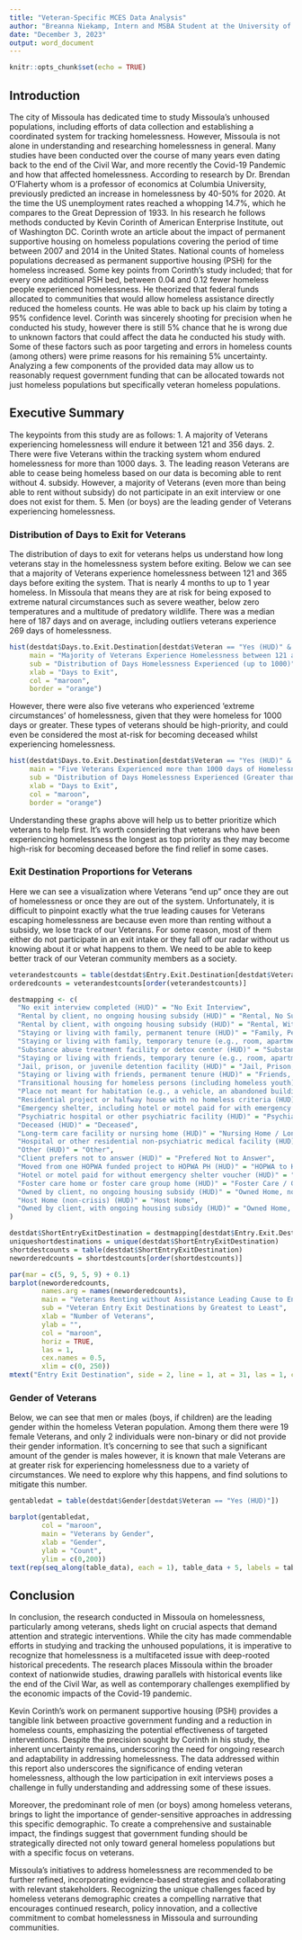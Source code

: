 ```yaml
---
title: "Veteran-Specific MCES Data Analysis"
author: "Breanna Niekamp, Intern and MSBA Student at the University of Montana"
date: "December 3, 2023"
output: word_document
---
```


```r
knitr::opts_chunk$set(echo = TRUE)
```
## Introduction

The city of Missoula has dedicated time to study Missoula’s unhoused populations, including efforts of data collection and establishing a coordinated system for tracking homelessness. However, Missoula is not alone in understanding and researching homelessness in general. Many studies have been conducted over the course of many years even dating back to the end of the Civil War, and more recently the Covid-19 Pandemic and how that affected homelessness. 
	According to research by Dr. Brendan O’Flaherty whom is a professor of economics at Columbia University, previously predicted an increase in homelessness by 40-50% for 2020. At the time the US unemployment rates reached a whopping 14.7%, which he compares to the Great Depression of 1933. In his research he follows methods conducted by Kevin Corinth of American Enterprise Institute, out of Washington DC. Corinth wrote an article about the impact of permanent supportive housing on homeless populations covering the period of time between 2007 and 2014 in the United States. National counts of homeless populations decreased as permanent supportive housing (PSH) for the homeless increased. 
	Some key points from Corinth’s study included; that for every one additional PSH bed, between 0.04 and 0.12 fewer homeless people experienced homelessness. He theorized that federal funds allocated to communities that would allow homeless assistance directly reduced the homeless counts. He was able to back up his claim by toting a 95% confidence level. Corinth was sincerely shooting for precision when he conducted his study, however there is still 5% chance that he is wrong due to unknown factors that could affect the data he conducted his study with. Some of these factors such as poor targeting and errors in homeless counts (among others) were prime reasons for his remaining 5% uncertainty. 
	Analyzing a few components of the provided data may allow us to reasonably request government funding that can be allocated towards not just homeless populations but specifically veteran homeless populations.

## Executive Summary

The keypoints from this study are as follows:
1. A majority of Veterans experiencing homelessness will endure it between 121 and 356 days.
2. There were five Veterans within the tracking system whom endured homelessness for more than 1000 days. 
3. The leading reason Veterans are able to cease being homeless based on our data is becoming able to rent without 4. subsidy. However, a majority of Veterans (even more than being able to rent without subsidy) do not participate in an exit interview or one does not exist for them. 
5. Men (or boys) are the leading gender of Veterans experiencing homelessness. 

### Distribution of Days to Exit for Veterans
The distribution of days to exit for veterans helps us understand how long veterans stay in the homelessness system before exiting. Below we can see that a majority of Veterans experience homelessness between 121 and 365 days before exiting the system. That is nearly 4 months to up to 1 year homeless. In Missoula that means they are at risk for being exposed to extreme natural circumstances such as severe weather, below zero temperatures and a multitude of predatory wildlife. There was a median here of 187 days and on average, including outliers veterans experience 269 days of homelessness. 
```r
hist(destdat$Days.to.Exit.Destination[destdat$Veteran == "Yes (HUD)" & destdat$Days.to.Exit.Destination <= 1000],
     main = "Majority of Veterans Experience Homelessness between 121 and 356 days",
     sub = "Distribution of Days Homelessness Experienced (up to 1000)",
     xlab = "Days to Exit",
     col = "maroon",
     border = "orange")
```

However, there were also five veterans who experienced ‘extreme circumstances’ of homelessness, given that they were homeless for 1000 days or greater. These types of veterans should be high-priority, and could even be considered the most at-risk for becoming deceased whilst experiencing homelessness.
```r
hist(destdat$Days.to.Exit.Destination[destdat$Veteran == "Yes (HUD)" & destdat$Days.to.Exit.Destination >= 1000],
     main = "Five Veterans Experienced more than 1000 days of Homelessness",
     sub = "Distribution of Days Homelessness Experienced (Greater than 1000)",
     xlab = "Days to Exit",
     col = "maroon",
     border = "orange")
```

Understanding these graphs above will help us to better prioritize which veterans to help first. It’s worth considering that veterans who have been experiencing homelessness the longest as top priority as they may become high-risk for becoming deceased before the find relief in some cases. 

### Exit Destination Proportions for Veterans

Here we can see a visualization where Veterans “end up” once they are out of homelessness or once they are out of the system. Unfortunately, it is difficult to pinpoint exactly what the true leading causes for Veterans escaping homelessness are because even more than renting without a subsidy, we lose track of our Veterans. For some reason, most of them either do not participate in an exit intake or they fall off our radar without us knowing about it or what happens to them. We need to be able to keep better track of our Veteran community members as a society.

```r
veterandestcounts = table(destdat$Entry.Exit.Destination[destdat$Veteran == "Yes (HUD)"])
orderedcounts = veterandestcounts[order(veterandestcounts)]

destmapping <- c(
  "No exit interview completed (HUD)" = "No Exit Interview",
  "Rental by client, no ongoing housing subsidy (HUD)" = "Rental, No Subsidy",
  "Rental by client, with ongoing housing subsidy (HUD)" = "Rental, With Subsidy", 
  "Staying or living with family, permanent tenure (HUD)" = "Family, Permanent",
  "Staying or living with family, temporary tenure (e.g., room, apartment, or house) (HUD)" = "Family, Temporary",
  "Substance abuse treatment facility or detox center (HUD)" = "Substance Abuse Facility",
  "Staying or living with friends, temporary tenure (e.g., room, apartment, or house) (HUD)" = "Friends, Temporary",
  "Jail, prison, or juvenile detention facility (HUD)" = "Jail, Prison, Juvenile Facility",
  "Staying or living with friends, permanent tenure (HUD)" = "Friends, Permanent",
  "Transitional housing for homeless persons (including homeless youth) (HUD)" = "Transitional House, Including Youth",
  "Place not meant for habitation (e.g., a vehicle, an abandoned building, bus/train/subway station/airport or anywhere outside) (HUD)" = "Not Meant for Habitation",
  "Residential project or halfway house with no homeless criteria (HUD)" = "Residential Project / Halfway House",
  "Emergency shelter, including hotel or motel paid for with emergency shelter voucher, Host Home shelter (HUD)" = "Emergency Shelter",
  "Psychiatric hospital or other psychiatric facility (HUD)" = "Psychiatric Facility",
  "Deceased (HUD)" = "Deceased",
  "Long-term care facility or nursing home (HUD)" = "Nursing Home / Long Term Care",
  "Hospital or other residential non-psychiatric medical facility (HUD)" = "Hospital",
  "Other (HUD)" = "Other",
  "Client prefers not to answer (HUD)" = "Prefered Not to Answer",
  "Moved from one HOPWA funded project to HOPWA PH (HUD)" = "HOPWA to HOPWA PH",
  "Hotel or motel paid for without emergency shelter voucher (HUD)" = "Hotel without Emergency Voucher",
  "Foster care home or foster care group home (HUD)" = "Foster Care / Group Home",
  "Owned by client, no ongoing housing subsidy (HUD)" = "Owned Home, no Subsidy",
  "Host Home (non-crisis) (HUD)" = "Host Home",
  "Owned by client, with ongoing housing subsidy (HUD)" = "Owned Home, with Subsidy"
)

destdat$ShortEntryExitDestination = destmapping[destdat$Entry.Exit.Destination]
uniqueshortdestinations = unique(destdat$ShortEntryExitDestination)
shortdestcounts = table(destdat$ShortEntryExitDestination)
neworderedcounts = shortdestcounts[order(shortdestcounts)]

par(mar = c(5, 9, 5, 9) + 0.1)
barplot(neworderedcounts,
        names.arg = names(neworderedcounts),
        main = "Veterans Renting without Assistance Leading Cause to End Homelessness",
        sub = "Veteran Entry Exit Destinations by Greatest to Least",
        xlab = "Number of Veterans",
        ylab = "",
        col = "maroon",
        horiz = TRUE,
        las = 1,
        cex.names = 0.5,
        xlim = c(0, 250))
mtext("Entry Exit Destination", side = 2, line = 1, at = 31, las = 1, cex = 0.7)
```

### Gender of Veterans

Below, we can see that men or males (boys, if children) are the leading gender within the homeless Veteran population. Among them there were 19 female Veterans, and only 2 individuals were non-binary or did not provide their gender information. It’s concerning to see that such a significant amount of the gender is males however, it is known that male Veterans are at greater risk for experiencing homelessness due to a variety of circumstances. We need to explore why this happens, and find solutions to mitigate this number. 

```r
gentabledat = table(destdat$Gender[destdat$Veteran == "Yes (HUD)"])

barplot(gentabledat, 
        col = "maroon", 
        main = "Veterans by Gender",
        xlab = "Gender", 
        ylab = "Count", 
        ylim = c(0,200))
text(rep(seq_along(table_data), each = 1), table_data + 5, labels = table_data, pos = 3, col = "black", cex = 0.8)
```

## Conclusion

  In conclusion, the research conducted in Missoula on homelessness, particularly among veterans, sheds light on crucial aspects that demand attention and strategic interventions. While the city has made commendable efforts in studying and tracking the unhoused populations, it is imperative to recognize that homelessness is a multifaceted issue with deep-rooted historical precedents. The research places Missoula within the broader context of nationwide studies, drawing parallels with historical events like the end of the Civil War, as well as contemporary challenges exemplified by the economic impacts of the Covid-19 pandemic.

  Kevin Corinth's work on permanent supportive housing (PSH) provides a tangible link between proactive government funding and a reduction in homeless counts, emphasizing the potential effectiveness of targeted interventions. Despite the precision sought by Corinth in his study, the inherent uncertainty remains, underscoring the need for ongoing research and adaptability in addressing homelessness. The data addressed within this report also underscores the significance of ending veteran homelessness, although the low participation in exit interviews poses a challenge in fully understanding and addressing some of these issues.

  Moreover, the predominant role of men (or boys) among homeless veterans, brings to light the importance of gender-sensitive approaches in addressing this specific demographic. To create a comprehensive and sustainable impact, the findings suggest that government funding should be strategically directed not only toward general homeless populations but with a specific focus on veterans.

  Missoula's initiatives to address homelessness are recommended to be further refined, incorporating evidence-based strategies and collaborating with relevant stakeholders. Recognizing the unique challenges faced by homeless veterans demographic creates a compelling narrative that encourages continued research, policy innovation, and a collective commitment to combat homelessness in Missoula and surrounding communities.

